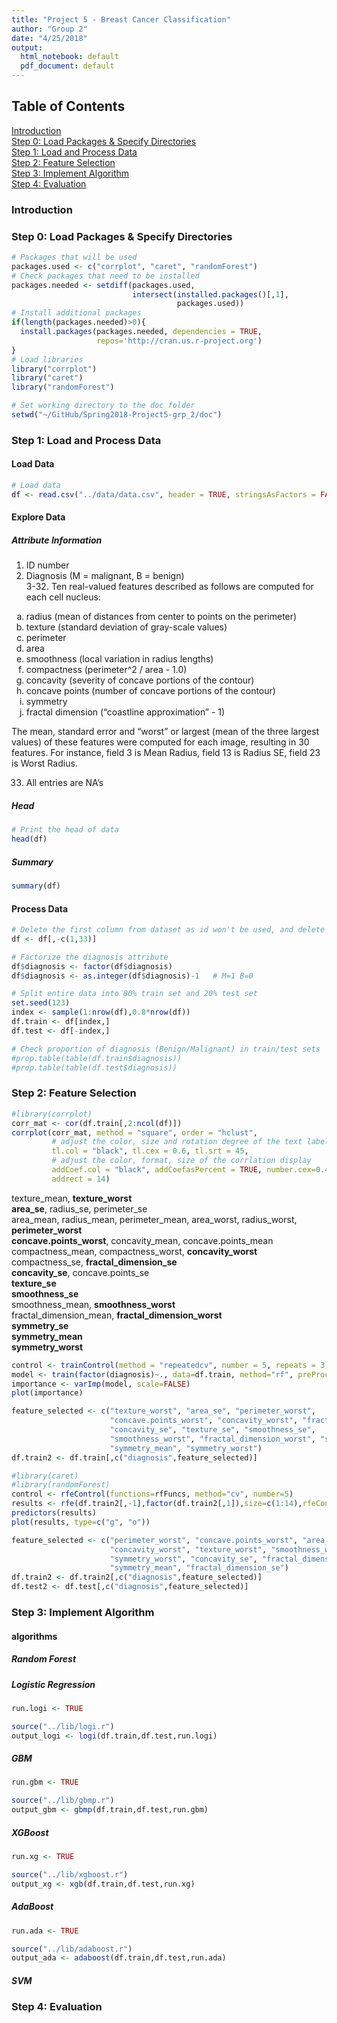 ```yaml
---
title: "Project 5 - Breast Cancer Classification"
author: "Group 2"
date: "4/25/2018"
output:
  html_notebook: default
  pdf_document: default
---
```

## Table of Contents  
[Introduction](#Intro)  
[Step 0: Load Packages & Specify Directories](#Step0)  
[Step 1: Load and Process Data](#Step1)  
[Step 2: Feature Selection](#Step2)  
[Step 3: Implement Algorithm](#Step3)  
[Step 4: Evaluation](#Step3)  

### Introduction {#Intro}   

### Step 0: Load Packages & Specify Directories {#Step0}  
```r
# Packages that will be used
packages.used <- c("corrplot", "caret", "randomForest")
# Check packages that need to be installed
packages.needed <- setdiff(packages.used, 
                           intersect(installed.packages()[,1], 
                                     packages.used))
# Install additional packages
if(length(packages.needed)>0){
  install.packages(packages.needed, dependencies = TRUE,
                   repos='http://cran.us.r-project.org')
}
# Load libraries  
library("corrplot")
library("caret")
library("randomForest")

# Set working directory to the doc folder 
setwd("~/GitHub/Spring2018-Project5-grp_2/doc")
```

### Step 1: Load and Process Data {#Step1}  
#### Load Data
```r
# Load data
df <- read.csv("../data/data.csv", header = TRUE, stringsAsFactors = FALSE)
```
#### Explore Data {.tabset}
##### Attribute Information  
1. ID number  
2. Diagnosis (M = malignant, B = benign)   
3-32. Ten real-valued features described as follows are computed for each cell nucleus:  
  a) radius (mean of distances from center to points on the perimeter)  
  b) texture (standard deviation of gray-scale values)  
  c) perimeter  
  d) area  
  e) smoothness (local variation in radius lengths)  
  f) compactness (perimeter^2 / area - 1.0)  
  g) concavity (severity of concave portions of the contour)  
  h) concave points (number of concave portions of the contour)   
  i) symmetry  
  j) fractal dimension ("coastline approximation" - 1)   

  The mean, standard error and "worst" or largest (mean of the three largest values) of these features   were computed for each image, resulting in 30 features. For instance, field 3 is Mean Radius, field    13 is Radius SE, field 23 is Worst Radius.   

33. All entries are NA's   

##### Head  
```r
# Print the head of data
head(df)
```

##### Summary
```r
summary(df)
```

#### Process Data  
```r
# Delete the first column from dataset as id won't be used, and delete last column from dataset as its entries are all NA's
df <- df[,-c(1,33)]

# Factorize the diagnosis attribute
df$diagnosis <- factor(df$diagnosis)
df$diagnosis <- as.integer(df$diagnosis)-1   # M=1 B=0

# Split entire data into 80% train set and 20% test set
set.seed(123)
index <- sample(1:nrow(df),0.8*nrow(df))
df.train <- df[index,]
df.test <- df[-index,]

# Check proportion of diagnosis (Benign/Malignant) in train/test sets
#prop.table(table(df.train$diagnosis))
#prop.table(table(df.test$diagnosis))
```

### Step 2: Feature Selection {#Step2}  
```r
#library(corrplot)
corr_mat <- cor(df.train[,2:ncol(df)])
corrplot(corr_mat, method = "square", order = "hclust",
         # adjust the color, size and rotation degree of the text label
         tl.col = "black", tl.cex = 0.6, tl.srt = 45, 
         # adjust the color, format, size of the corrlation display
         addCoef.col = "black", addCoefasPercent = TRUE, number.cex=0.45,
         addrect = 14)
```
texture_mean, **texture_worst**  
**area_se**, radius_se, perimeter_se  
area_mean, radius_mean, perimeter_mean, area_worst, radius_worst, **perimeter_worst**  
**concave.points_worst**, concavity_mean, concave.points_mean
compactness_mean, compactness_worst, **concavity_worst**   
compactness_se, **fractal_dimension_se**  
**concavity_se**, concave.points_se  
**texture_se**  
**smoothness_se**  
smoothness_mean, **smoothness_worst**  
fractal_dimension_mean, **fractal_dimension_worst**  
**symmetry_se**  
**symmetry_mean**   
**symmetry_worst**   
```r
control <- trainControl(method = "repeatedcv", number = 5, repeats = 3)
model <- train(factor(diagnosis)~., data=df.train, method="rf", preProcess="scale", trControl=control)
importance <- varImp(model, scale=FALSE)
plot(importance)
```

```r
feature_selected <- c("texture_worst", "area_se", "perimeter_worst", 
                      "concave.points_worst", "concavity_worst", "fractal_dimension_se",
                      "concavity_se", "texture_se", "smoothness_se", 
                      "smoothness_worst", "fractal_dimension_worst", "symmetry_se", 
                      "symmetry_mean", "symmetry_worst")
df.train2 <- df.train[,c("diagnosis",feature_selected)]
```

```r
#library(caret)
#library(randomForest)
control <- rfeControl(functions=rfFuncs, method="cv", number=5)
results <- rfe(df.train2[,-1],factor(df.train2[,1]),size=c(1:14),rfeControl=control)
predictors(results)
plot(results, type=c("g", "o"))
```
              
```r
feature_selected <- c("perimeter_worst", "concave.points_worst", "area_se",
                      "concavity_worst", "texture_worst", "smoothness_worst",
                      "symmetry_worst", "concavity_se", "fractal_dimension_worst", 
                      "symmetry_mean", "fractal_dimension_se")
df.train2 <- df.train2[,c("diagnosis",feature_selected)]
df.test2 <- df.test[,c("diagnosis",feature_selected)]
```

### Step 3: Implement Algorithm  {#Step3}  


#### algorithms {.tabset}  
##### Random Forest    
##### Logistic Regression
```r
run.logi <- TRUE

source("../lib/logi.r")
output_logi <- logi(df.train,df.test,run.logi)
```
##### GBM
```r
run.gbm <- TRUE

source("../lib/gbmp.r")
output_gbm <- gbmp(df.train,df.test,run.gbm)
```

##### XGBoost  
```r
run.xg <- TRUE

source("../lib/xgboost.r")
output_xg <- xgb(df.train,df.test,run.xg)
```
##### AdaBoost  
```r
run.ada <- TRUE

source("../lib/adaboost.r")
output_ada <- adaboost(df.train,df.test,run.ada)
```
##### SVM    

### Step 4: Evaluation  {#Step4} 